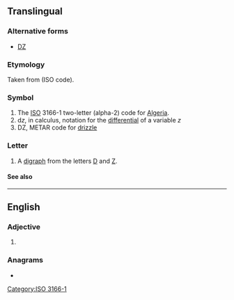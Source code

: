 {{also|dz|Dz|.dz|dź|dž|Dž|DŽ}}
{{character info/new|Ǳ}}
==Translingual==

===Alternative forms===
* [[Ǳ]]

===Etymology===
Taken from {{derived|mul|kab|Dzayer}} (ISO code).

===Symbol===
{{head|mul|symbol}}

# The [[ISO]] 3166-1 two-letter (alpha-2) code for [[Algeria]].
# d''z'', in calculus, notation for the [[Differential (calculus)|differential]] of a variable ''z''
# DZ, METAR code for [[drizzle]]

===Letter===
{{mul-letter|upper=DZ|mixed=Dz|lower=dz|script=Latn}}

# A [[digraph]] from the letters [[D]] and [[Z]].

====See also====
{{Latn-script}}

[[Category:ISO 3166-1]]

----

==English==

===Adjective===
{{en-adj|-}}

# {{abbreviation of|en|dizygotic}}

===Anagrams===
* {{anagrams|en|a=dz|ZD}}